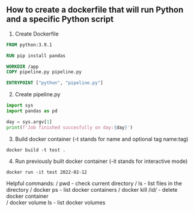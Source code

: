 ## How to create a dockerfile that will run Python and a specific Python script

1. Create Dockerfile
```dockerfile
FROM python:3.9.1

RUN pip install pandas

WORKDIR /app
COPY pipeline.py pipeline.py

ENTRYPOINT ["python", "pipeline.py"]
```

2. Create pipeline.py
```python
import sys
import pandas as pd

day = sys.argv[1]
print(f'Job finished succesfully on day:{day}')
```

3. Build docker container (-t stands for name and optional tag name:tag)
```code
docker build -t test .
```

4. Run previously built docker container (-it stands for interactive mode)
```code
docker run -it test 2022-02-12
```

Helpful commands:
/ pwd - check current directory
/ ls - list files in the directory
/ docker ps - list docker containers
/ docker kill /id/ - delete docker container  
/ docker volume ls - list docker volumes
